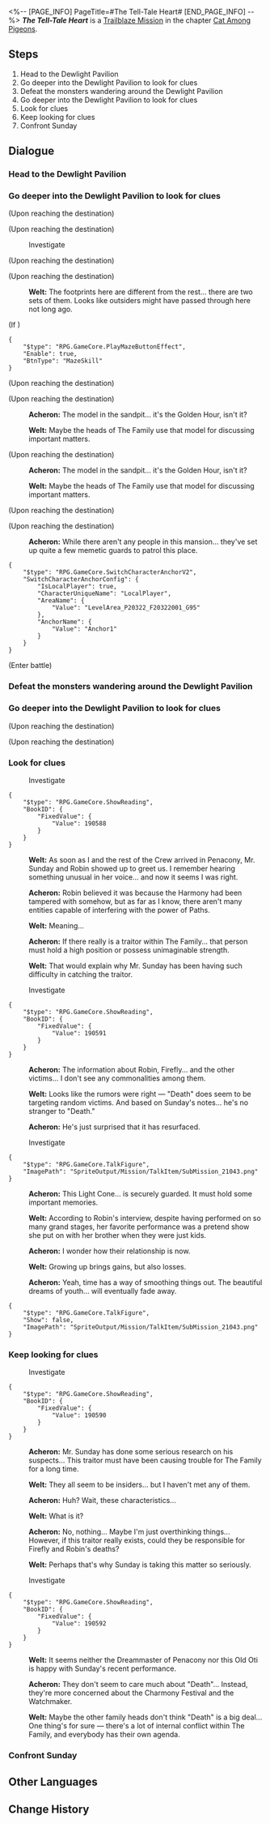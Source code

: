 <%-- [PAGE_INFO]
PageTitle=#The Tell-Tale Heart#
[END_PAGE_INFO] --%>
{{Stub|Dialogue.}}
{{Mission Infobox
|id            = 1031601
|title         = 
|image         = Mission The Tell-Tale Heart.png{{subst:void|<!--$UPLOAD:<<SpriteOutput/Chronicle/1031601.png>-<Mission The Tell-Tale Heart.png>-<Fate's Atlas Images>>-->}}
|type          = Trailblaze
|event_name    = 
|chapter       = Cat Among Pigeons
|requirements  = [[Trailblaze Mission]] ''[[Why Do the Heathen Rage?]]'' completed
|summary       = Welt and Acheron reached an accord to head to Dewlight Pavilion and obtain evidence of The Family brewing a conspiracy, but their carelessness got them caught in a trap set up by the Oak Family head. Fortunately, Sunday could be reasoned with, and escorted the both of them to safety after professing The Family's absolute innocence in the matter.
|characters    = Acheron; Trailblazer; Welt
|startLocation = [[Penacony]] - [[Dewlight Pavilion]]
|world         = Penacony
|area          = Dewlight Pavilion
|prev          = Why Do the Heathen Rage?
|next          = All the Sad Tales
|rewards       = Trailblaze EXP*400; Stellar Jade*50; Traveler's Guide*5; Lost Crystal*5; Clock Credits*300; "Stranger Than Paradise"*1 { text = "Stranger Than Paradise" }; Credit*50,000
}}
'''''The Tell-Tale Heart''''' is a [[Trailblaze Mission]] in the chapter [[Cat Among Pigeons]].

==Steps==
# Head to the Dewlight Pavilion
# Go deeper into the Dewlight Pavilion to look for clues
# Defeat the monsters wandering around the Dewlight Pavilion
# Go deeper into the Dewlight Pavilion to look for clues
# Look for clues
# Keep looking for clues
# Confront Sunday

<!--
==Gameplay Notes==

--><!--
==Trial Character==

-->
==Dialogue==
{{Stub Dialogue}}

===Head to the Dewlight Pavilion{{subst:void|<!--103160102-->}}===
{{Mission Description|type=trailblaze|location=Dewlight Pavilion|Meanwhile, Acheron &mdash; that is to say, you &mdash; and Welt have infiltrated the Dewlight Pavilion to bring to light the truth hidden by The Family. To your surprise, the place is empty when it is supposed to be heavily guarded. Only some wandering monsters can be seen patrolling the place.<br />What's going on?}}
{{Dialogue Start}}
:{{tx}}
{{Dialogue End}}

===Go deeper into the Dewlight Pavilion to look for clues{{subst:void|<!--103160103-->}}===
{{Dialogue Start}}
;(Upon reaching the destination)

;(Upon reaching the destination)
:{{tx}}

:{{DIcon|Loupe}} Investigate
:{{tx}}
;(Upon reaching the destination)

;(Upon reaching the destination)
:{{A|VO chapter3 13 welt 107.ogg}} '''Welt:''' The footprints here are different from the rest... there are two sets of them. Looks like outsiders might have passed through here not long ago.
;(If {{cx}}{{subst:void|<!--{"$type":"RPG.GameCore.ByLocalPlayerAvatarID","AvatarIDs":[1308]}-->}})
<pre>{
	"$type": "RPG.GameCore.PlayMazeButtonEffect",
	"Enable": true,
	"BtnType": "MazeSkill"
}</pre>
;(Upon reaching the destination)

;(Upon reaching the destination)
:{{A|VO chapter3 13 acheron 107.ogg}} '''Acheron:''' The model in the sandpit... it's the Golden Hour, isn't it?
:{{A|VO chapter3 13 welt 112.ogg}} '''Welt:''' Maybe the heads of The Family use that model for discussing important matters.

;(Upon reaching the destination)
:{{A|VO chapter3 13 acheron 107.ogg}} '''Acheron:''' The model in the sandpit... it's the Golden Hour, isn't it?
:{{A|VO chapter3 13 welt 112.ogg}} '''Welt:''' Maybe the heads of The Family use that model for discussing important matters.
;(Upon reaching the destination)

;(Upon reaching the destination)
:{{A|VO chapter3 13 acheron 108.ogg}} '''Acheron:''' While there aren't any people in this mansion... they've set up quite a few memetic guards to patrol this place.
<pre>{
	"$type": "RPG.GameCore.SwitchCharacterAnchorV2",
	"SwitchCharacterAnchorConfig": {
		"IsLocalPlayer": true,
		"CharacterUniqueName": "LocalPlayer",
		"AreaName": {
			"Value": "LevelArea_P20322_F20322001_G95"
		},
		"AnchorName": {
			"Value": "Anchor1"
		}
	}
}</pre>
;(Enter battle)
:{{Enemy List|Memory Zone Meme "Allseer"*2; Memory Zone Meme "Shell of Faded Rage"*1}}
{{Dialogue End}}

===Defeat the monsters wandering around the Dewlight Pavilion{{subst:void|<!--103160107-->}}===
{{Dialogue Start}}
:{{tx}}
{{Dialogue End}}

===Go deeper into the Dewlight Pavilion to look for clues{{subst:void|<!--103160109-->}}===
{{Dialogue Start}}
;(Upon reaching the destination)

;(Upon reaching the destination)
:{{tx}}
{{Dialogue End}}

===Look for clues{{subst:void|<!--103160110-->}}===
{{Mission Description|type=trailblaze|location=Dewlight Pavilion|update|You two manage to sneak into The Family's council chamber almost unhindered. It looks like a place laden with confidential documents, so you two can surely find something here.}}
{{Dialogue Start}}


:{{DIcon|Loupe}} Investigate
<pre>{
	"$type": "RPG.GameCore.ShowReading",
	"BookID": {
		"FixedValue": {
			"Value": 190588
		}
	}
}</pre>
:{{A|VO chapter3 13 welt 118.ogg}} '''Welt:''' As soon as I and the rest of the Crew arrived in Penacony, Mr. Sunday and Robin showed up to greet us. I remember hearing something unusual in her voice... and now it seems I was right.
:{{A|VO chapter3 13 acheron 113.ogg}} '''Acheron:''' Robin believed it was because the Harmony had been tampered with somehow, but as far as I know, there aren't many entities capable of interfering with the power of Paths.
:{{A|VO chapter3 13 welt 119.ogg}} '''Welt:''' Meaning...
:{{A|VO chapter3 13 acheron 114.ogg}} '''Acheron:''' If there really is a traitor within The Family... that person must hold a high position or possess unimaginable strength.
:{{A|VO chapter3 13 welt 120.ogg}} '''Welt:''' That would explain why Mr. Sunday has been having such difficulty in catching the traitor.

:{{DIcon|Loupe}} Investigate
<pre>{
	"$type": "RPG.GameCore.ShowReading",
	"BookID": {
		"FixedValue": {
			"Value": 190591
		}
	}
}</pre>
:{{A|VO chapter3 13 acheron 115.ogg}} '''Acheron:''' The information about Robin, Firefly... and the other victims... I don't see any commonalities among them.
:{{A|VO chapter3 13 welt 121.ogg}} '''Welt:''' Looks like the rumors were right &mdash; "Death" does seem to be targeting random victims. And based on Sunday's notes... he's no stranger to "Death."
:{{A|VO chapter3 13 acheron 116.ogg}} '''Acheron:''' He's just surprised that it has resurfaced.

:{{DIcon|Loupe}} Investigate
<pre>{
	"$type": "RPG.GameCore.TalkFigure",
	"ImagePath": "SpriteOutput/Mission/TalkItem/SubMission_21043.png"
}</pre>
:{{A|VO chapter3 13 acheron 120.ogg}} '''Acheron:''' This Light Cone... is securely guarded. It must hold some important memories.
:{{A|VO chapter3 13 welt 125.ogg}} '''Welt:''' According to Robin's interview, despite having performed on so many grand stages, her favorite performance was a pretend show she put on with her brother when they were just kids.
:{{A|VO chapter3 13 acheron 121.ogg}} '''Acheron:''' I wonder how their relationship is now.
:{{A|VO chapter3 13 welt 126.ogg}} '''Welt:''' Growing up brings gains, but also losses.
:{{A|VO chapter3 13 acheron 122.ogg}} '''Acheron:''' Yeah, time has a way of smoothing things out. The beautiful dreams of youth... will eventually fade away.
<pre>{
	"$type": "RPG.GameCore.TalkFigure",
	"Show": false,
	"ImagePath": "SpriteOutput/Mission/TalkItem/SubMission_21043.png"
}</pre>
{{Dialogue End}}

===Keep looking for clues{{subst:void|<!--103160114-->}}===
{{Mission Description|type=trailblaze|location=Dewlight Pavilion|update|You two manage to sneak into The Family's council chamber almost unhindered. It looks like a place laden with confidential documents, so you two can surely find something here.<br />The more the better. Since no one is stopping you, it shouldn't cause too much trouble if you keep poking around, right?}}
{{Dialogue Start}}


:{{DIcon|Loupe}} Investigate
<pre>{
	"$type": "RPG.GameCore.ShowReading",
	"BookID": {
		"FixedValue": {
			"Value": 190590
		}
	}
}</pre>
:{{A|VO chapter3 13 acheron 117.ogg}} '''Acheron:''' Mr. Sunday has done some serious research on his suspects... This traitor must have been causing trouble for The Family for a long time.
:{{A|VO chapter3 13 welt 122.ogg}} '''Welt:''' They all seem to be insiders... but I haven't met any of them.
:{{A|VO chapter3 13 acheron 118.ogg}} '''Acheron:''' Huh? Wait, these characteristics...
:{{A|VO chapter3 13 welt 123.ogg}} '''Welt:''' What is it?
:{{A|VO chapter3 13 acheron 119.ogg}} '''Acheron:''' No, nothing... Maybe I'm just overthinking things... However, if this traitor really exists, could they be responsible for Firefly and Robin's deaths?
:{{A|VO chapter3 13 welt 124.ogg}} '''Welt:''' Perhaps that's why Sunday is taking this matter so seriously.

:{{DIcon|Loupe}} Investigate
<pre>{
	"$type": "RPG.GameCore.ShowReading",
	"BookID": {
		"FixedValue": {
			"Value": 190592
		}
	}
}</pre>
:{{A|VO chapter3 13 welt 127.ogg}} '''Welt:''' It seems neither the Dreammaster of Penacony nor this Old Oti is happy with Sunday's recent performance.
:{{A|VO chapter3 13 acheron 123.ogg}} '''Acheron:''' They don't seem to care much about "Death"... Instead, they're more concerned about the Charmony Festival and the Watchmaker.
:{{A|VO chapter3 13 welt 128.ogg}} '''Welt:''' Maybe the other family heads don't think "Death" is a big deal... One thing's for sure &mdash; there's a lot of internal conflict within The Family, and everybody has their own agenda.
{{Dialogue End}}

===Confront Sunday{{subst:void|<!--103160120-->}}===
{{Dialogue Start}}
:{{tx}}
:{{tx}}
{{Dialogue End}}

==Other Languages==
{{Other Languages
|en   = The Tell-Tale Heart
|zhs  = 泄密的心
|zht  = 洩密的心
|ja   = 告げ口心臓
|ko   = 고자질하는 심장
|es   = Corazón revelador
|fr   = À cœur ouvert
|ru   = Сердце-обличитель
|th   = หัวใจเผยความลับ
|vi   = Để Lộ Tâm Tư
|de   = Verräterisches Herz
|id   = Hati yang Mengungkap Rahasia
|pt   = O Coração Revelador
}}

==Change History==
{{Change History|2.1}}
